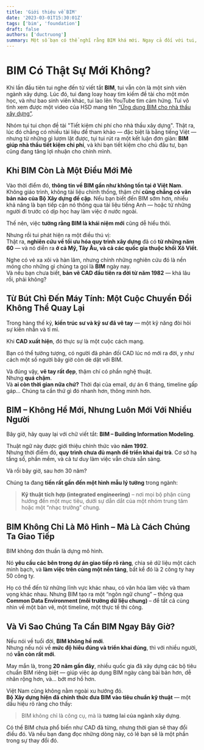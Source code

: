 ```yaml
---
title: 'Giới thiệu về BIM'
date: '2023-03-01T15:30:01Z'
tags: ['bim', 'foundation']
draft: false
authors: ['ductruong']
summary: Một số bạn có thể nghĩ rằng BIM khá mới. Ngay cả đối với tui, lần đầu tiên tui nghe thấy từ viết tắt này là khoảng 10 năm trước.
---
```


# BIM Có Thật Sự Mới Không?

Khi lần đầu tiên tui nghe đến từ viết tắt **BIM**, tui vẫn còn là một sinh viên ngành xây dựng. Lúc đó, tui đang loay hoay tìm kiếm đề tài cho một môn học, và như bao sinh viên khác, tui lao lên YouTube tìm cảm hứng. Tui vô tình xem được một video của HSD mang tên [“Ứng dụng BIM cho nhà thầu xây dựng”](https://www.youtube.com/watch?v=GOLWRfMX-uQ).

Nhóm tụi tui chọn đề tài "Tiết kiệm chi phí cho nhà thầu xây dựng". Thật ra, lúc đó chẳng có nhiều tài liệu để tham khảo — đặc biệt là bằng tiếng Việt — nhưng từ những gì lượm lặt được, tụi tui rút ra một kết luận đơn giản: **BIM giúp nhà thầu tiết kiệm chi phí**, và khi bạn tiết kiệm cho chủ đầu tư, bạn cũng đang tăng lợi nhuận cho chính mình.

## Khi BIM Còn Là Một Điều Mới Mẻ

Vào thời điểm đó, **thông tin về BIM gần như không tồn tại ở Việt Nam**. Không giáo trình, không tài liệu chính thống, thậm chí **cũng chẳng có văn bản nào của Bộ Xây dựng đề cập**. Nếu bạn biết đến BIM sớm hơn, nhiều khả năng là bạn tiếp cận nó thông qua tài liệu tiếng Anh — hoặc từ những người đi trước có dịp học hay làm việc ở nước ngoài.

Thế nên, việc **tưởng rằng BIM là khái niệm mới** cũng dễ hiểu thôi.

Nhưng rồi tui phát hiện ra một điều thú vị:  
Thật ra, **nghiên cứu về tối ưu hóa quy trình xây dựng** đã có **từ những năm 60** — và nó diễn ra **ở cả Mỹ, Tây Âu, và cả các quốc gia thuộc khối Xô Viết**.

Nghe có vẻ xa xôi và hàn lâm, nhưng chính những nghiên cứu đó là nền móng cho những gì chúng ta gọi là **BIM** ngày nay.  
Và nếu bạn chưa biết, **bản vẽ CAD đầu tiên ra đời từ năm 1982** — khá lâu rồi, phải không?

## Từ Bút Chì Đến Máy Tính: Một Cuộc Chuyển Đổi Không Thể Quay Lại

Trong hàng thế kỷ, **kiến trúc sư và kỹ sư đã vẽ tay** — một kỹ năng đòi hỏi sự kiên nhẫn và tỉ mỉ.

Khi **CAD xuất hiện**, đó thực sự là một cuộc cách mạng.

Bạn có thể tưởng tượng, có người đã phản đối CAD lúc nó mới ra đời, y như cách một số người bây giờ còn dè dặt với BIM.

Và đúng vậy, **vẽ tay rất đẹp**, thậm chí có phần nghệ thuật.  
Nhưng **quá chậm**.  
Và **ai còn thời gian nữa chứ?** Thời đại của email, dự án 6 tháng, timeline gấp gáp... Chúng ta cần thứ gì đó nhanh hơn, thông minh hơn.

## BIM – Không Hề Mới, Nhưng Luôn Mới Với Nhiều Người

Bây giờ, hãy quay lại với chữ viết tắt: **BIM – Building Information Modeling**.

Thuật ngữ này được giới thiệu chính thức vào **năm 1992**.  
Nhưng thời điểm đó, **quy trình chưa đủ mạnh để triển khai đại trà**. Cơ sở hạ tầng số, phần mềm, và cả tư duy làm việc vẫn chưa sẵn sàng.

Và rồi bây giờ, sau hơn 30 năm?

Chúng ta đang **tiến rất gần đến một hình mẫu lý tưởng** trong ngành:

> **Kỹ thuật tích hợp (integrated engineering)** – nơi mọi bộ phận cùng hướng đến một mục tiêu, dưới sự dẫn dắt của một nhóm trung tâm hoặc một “nhạc trưởng” chung.

## BIM Không Chỉ Là Mô Hình – Mà Là Cách Chúng Ta Giao Tiếp

BIM không đơn thuần là dựng mô hình.

Nó **yêu cầu các bên trong dự án giao tiếp rõ ràng**, chia sẻ dữ liệu một cách minh bạch, và **làm việc trên cùng một nền tảng**, bất kể đó là 2 công ty hay 50 công ty.

Họ có thể đến từ những lĩnh vực khác nhau, có văn hóa làm việc và tham vọng khác nhau. Nhưng BIM tạo ra một “ngôn ngữ chung” – thông qua **Common Data Environment (môi trường dữ liệu chung)** – để tất cả cùng nhìn về một bản vẽ, một timeline, một thực tế thi công.

## Và Vì Sao Chúng Ta Cần BIM Ngay Bây Giờ?

Nếu nói về tuổi đời, **BIM không hề mới**.  
Nhưng nếu nói về **mức độ hiểu đúng và triển khai đúng**, thì với nhiều người, nó **vẫn còn rất mới**.

May mắn là, trong **20 năm gần đây**, nhiều quốc gia đã xây dựng các bộ tiêu chuẩn BIM riêng biệt — giúp việc áp dụng BIM ngày càng bài bản hơn, dễ nhân rộng hơn, và... bớt mơ hồ hơn.

Việt Nam cũng không nằm ngoài xu hướng đó.  
**Bộ Xây dựng hiện đã chính thức đưa BIM vào tiêu chuẩn kỹ thuật** — một dấu hiệu rõ ràng cho thấy:

> BIM không chỉ là công cụ, mà là **tương lai của ngành xây dựng**.

Có thể BIM chưa phổ biến như CAD đã từng, nhưng thời gian sẽ thay đổi điều đó. Và nếu bạn đang đọc những dòng này, có lẽ bạn sẽ là một phần trong sự thay đổi đó.
